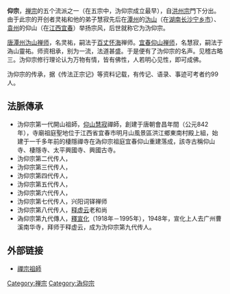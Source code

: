 {{中國地區的禪宗}}
'''{{zy|沩|-{zh-hans:wéi; zh-hant:wéi; zh-tw:ㄨㄟˊ}-}}仰宗'''，[[禅宗|禅宗]]的五个流派之一（在五宗中，沩仰宗成立最早），自[[洪州宗|洪州宗]]門下分出。由于此宗的开创者灵祐和他的弟子慧寂先后在[[潭州|潭州]]的[[沩山|沩山]]（在[[湖南|湖南]][[长沙|长沙]][[宁乡市|宁乡市]]）、[[袁州|袁州]]的仰山（在[[江西|江西]][[宜春|宜春]]）举扬宗风，后世就称它为沩仰宗。

[[唐朝|唐]][[潭州|潭州]][[溈山靈祐|沩山禅师]]，名灵祐，嗣法于[[百丈怀海|百丈怀海]]禅师。[[宜春|宜春]][[仰山慧寂|仰山禅师]]，名慧寂，嗣法于溈山靈祐。师资相承，别为一流，法道甚盛。于是便有了沩仰宗的名声。见稽古略三。沩仰宗修行理论认为万物有情，皆有佛性，人若明心见性，即可成佛。

沩仰宗的传承，据《传法正宗记》等资料记载，有传记、语录、事迹可考者约99人。

==法脈傳承==
*沩仰宗第一代開山祖師，[[仰山慧寂|仰山慧寂]]禪師，創建于唐朝會昌年間（公元842年），寺廟祖庭聖地位于江西省宜春市明月山風景區洪江鄉東南村殿上組，始建于一千多年前的棲隱禪寺在溈仰宗祖庭宜春仰山重建落成，該寺古稱仰山寺、棲隱寺、太平興國寺、興國古寺。
*沩仰宗第二代传人，
*沩仰宗第三代传人，
*沩仰宗第四代传人，
*沩仰宗第五代传人，
*沩仰宗第六代传人，
*沩仰宗第七代传人，兴阳词铎禅师
*沩仰宗第八代传人，[[释虚云|释虚云]]老和尚
*溈仰宗第九代傳人，[[釋宣化|釋宣化]]（1918年－1995年），1948年，宣化上人去广州曹溪南华寺，拜师于释虚云，成为沩仰宗第九代传人。

==外部链接==
*[http://www.ctworld.org/chan_master/index.htm 禪宗祖師] {{Wayback|url=http://www.ctworld.org/chan_master/index.htm |date=20070407230410 }}

{{禪宗}}
[[Category:禅宗|Category:禅宗]]
[[Category:溈仰宗|Category:溈仰宗]]